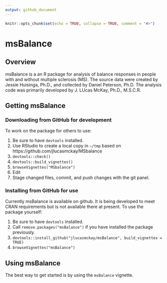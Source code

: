 ```yaml
---
output: github_document
---
```


<!-- README.md is generated from README.Rmd. Please edit that file -->

```r
knitr::opts_chunk$set(echo = TRUE, collapse = TRUE, comment = "#>")
```

# msBalance

## Overview

msBalance is a an R package for analysis of balance responses in people with and without multiple sclerosis (MS).
The source data were created by Jessie Huisinga, Ph.D., and collected by Daniel Peterson, Ph.D.
The analysis code was primarily developed by J. LUcas McKay, Ph.D., M.S.C.R.

## Getting msBalance

### Downloading from GitHub for development

To work on the package for others to use:

1. Be sure to have `devtools` installed.
1. Use RStudio to create a local copy in `~/tmp` based on https://github.com/jlucasmckay/MSbalance
1. `devtools::check()`
1. `devtools::build_vignettes()`
1. `browseVignettes("MSbalance")`
1. Edit
1. Stage changed files, commit, and push changes with the git panel.

### Installing from GitHub for use

Currently msBalance is available on github.
It is being developed to meet CRAN requirements but is not available there at present.
To use the package yourself:

1. Be sure to have `devtools` installed.
1. Call `remove.packages("msBalance")` if you have installed the package previously.
1. `devtools::install_github("jlucasmckay/msBalance", build_vignettes = TRUE)`
1. `browseVignettes("msBalance")`

## Using msBalance

The best way to get started is by using the `msBalance` vignette.








